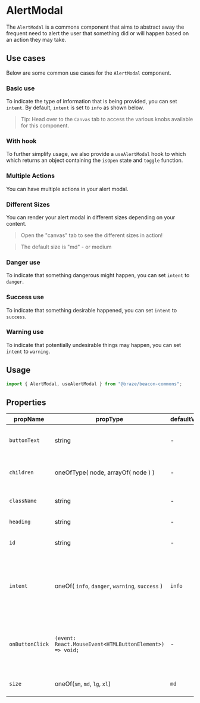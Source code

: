 
# AlertModal

The `AlertModal` is a commons component that aims to abstract away
the frequent need to alert the user that something did or will happen
based on an action they may take.

## Use cases

Below are some common use cases for the `AlertModal` component.

### Basic use

To indicate the type of information that is being provided, you can set
`intent`. By default, `intent` is set to `info` as shown below.

> Tip: Head over to the `Canvas` tab to access the various knobs
> available for this component.

<Canvas>
  <Story id="commons-alerts-alertmodal--basic-use" />
</Canvas>

### With hook

To further simplify usage, we also provide a `useAlertModal` hook to which
which returns an object containing the `isOpen` state and `toggle` function.

<Canvas>
  <Story id="commons-alerts-alertmodal--with-hook" />
</Canvas>

### Multiple Actions

You can have multiple actions in your alert modal.

<Canvas>
  <Story id="commons-alerts-alertmodal--multiple-actions-use" />
</Canvas>

### Different Sizes

You can render your alert modal in different sizes depending on your content.

> Open the "canvas" tab to see the different sizes in action!

> The default size is "md" - or medium

<Canvas>
  <Story id="commons-alerts-alertmodal--different-sizes" />
</Canvas>

### Danger use

To indicate that something dangerous might happen, you can set
`intent` to `danger`.

<Canvas>
  <Story id="commons-alerts-alertmodal--danger-use" />
</Canvas>

### Success use

To indicate that something desirable happened, you can set
`intent` to `success`.

<Canvas>
  <Story id="commons-alerts-alertmodal--success-use" />
</Canvas>

### Warning use

To indicate that potentially undesirable things may happen,
you can set `intent` to `warning`.

<Canvas>
  <Story id="commons-alerts-alertmodal--warning-use" />
</Canvas>

## Usage

```javascript
import { AlertModal, useAlertModal } from "@braze/beacon-commons";
```

## Properties

| propName        | propType                                                | defaultValue | isRequired | Description                                                                            |
| --------------- | ------------------------------------------------------- | ------------ | ---------- | -------------------------------------------------------------------------------------- |
| `buttonText`    | string                                                  | -            | +          | text for button inside modal footer                                                    |
| `children`      | oneOfType( node, arrayOf( node ) )                      | -            | -          | children to be passed into component                                                   |
| `className`     | string                                                  | -            | -          | class name of the component                                                            |
| `heading`       | string                                                  | -            | +          | modal heading text                                                                     |
| `id`            | string                                                  | -            | -          | id to be passed to the DOM                                                             |
| `intent`        | oneOf( `info`, `danger`, `warning`, `success` )         | `info`       | -          | intent of the alert modal representing the type of information that should be conveyed |
| `onButtonClick` | `(event: React.MouseEvent<HTMLButtonElement>) => void;` | -            | +          | function to be called when user clicks on button in modal footer                       |
| `size`          | oneOf(`sm`, `md`, `lg`, `xl`)                           | `md`         | -          | size of the `Modal` to be displayed                                                    |
